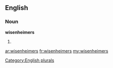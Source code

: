 ==English==

===Noun===
'''wisenheimers'''

# {{plural of|[[wisenheimer]]}}

[[Category:English plurals]]

[[ar:wisenheimers]]
[[fr:wisenheimers]]
[[my:wisenheimers]]